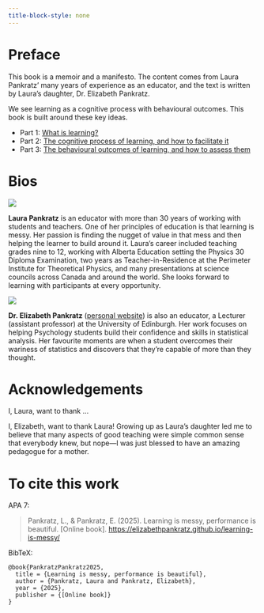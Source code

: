 ```yaml
---
title-block-style: none
---
```


# Preface {.unnumbered}

This book is a memoir and a manifesto.
The content comes from Laura Pankratz' many years of experience as an educator, and the text is written by Laura's daughter, Dr. Elizabeth Pankratz.

We see learning as a cognitive process with behavioural outcomes.
This book is built around these key ideas.

- Part 1: [What is learning?](part1/intro-learning.qmd)
- Part 2: [The cognitive process of learning, and how to facilitate it](part2/learning-is-messy.qmd)
- Part 3: [The behavioural outcomes of learning, and how to assess them](part3/more-than-grades.qmd)


# Bios

::: {.grid}

::: {.g-col-md-4 .g-col-12}
![](imgs/laura.jpg){fig-alt="A photo of Laura Pankratz."}
:::

::: {.g-col-md-8 .g-col-12}
**Laura Pankratz** is an educator with more than 30 years of working with students and teachers.
One of her principles of education is that learning is messy. 
Her passion is finding the nugget of value in that mess and then helping the learner to build around it. 
Laura's career included teaching grades nine to 12, working with Alberta Education setting the Physics 30 Diploma Examination, two years as Teacher-in-Residence at the Perimeter Institute for Theoretical Physics, and many presentations at science councils across Canada and around the world. 
She looks forward to learning with participants at every opportunity.
:::

::: {.g-col-md-4 .g-col-12}
![](imgs/elizabeth.png){fig-alt="A photo of Elizabeth Pankratz."}
:::

::: {.g-col-md-8 .g-col-12}
**Dr. Elizabeth Pankratz** ([personal website](https://elizabethpankratz.github.io)) is also an educator, a Lecturer (assistant professor) at the University of Edinburgh.
Her work focuses on helping Psychology students build their confidence and skills in statistical analysis.
Her favourite moments are when a student overcomes their wariness of statistics and discovers that they're capable of more than they thought.
:::


:::






# Acknowledgements

I, Laura, want to thank ...

I, Elizabeth, want to thank Laura!
Growing up as Laura's daughter led me to believe that many aspects of good teaching were simple common sense that everybody knew, but nope—I was just blessed to have an amazing pedagogue for a mother.


# To cite this work

APA 7:

> Pankratz, L., & Pankratz, E. (2025). Learning is messy, performance is beautiful. [Online book]. <https://elizabethpankratz.github.io/learning-is-messy/>


BibTeX:

``` 
@book{PankratzPankratz2025,
  title = {Learning is messy, performance is beautiful},
  author = {Pankratz, Laura and Pankratz, Elizabeth},
  year = {2025},
  publisher = {[Online book]}
}
```
